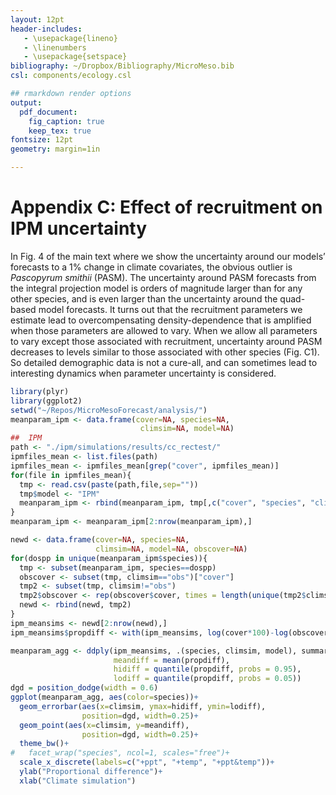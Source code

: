 ```yaml
---
layout: 12pt
header-includes:
   - \usepackage{lineno}
   - \linenumbers
   - \usepackage{setspace}
bibliography: ~/Dropbox/Bibliography/MicroMeso.bib
csl: components/ecology.csl

## rmarkdown render options
output:
  pdf_document:
    fig_caption: true
    keep_tex: true
fontsize: 12pt
geometry: margin=1in

---
```


\renewcommand\thefigure{C\arabic{figure}}  

Appendix C: Effect of recruitment on IPM uncertainty
=====================================================
In Fig. 4 of the main text where we show the uncertainty around our models' forecasts to a 1% change in climate covariates, the obvious outlier is *Pascopyrum smithii* (PASM). The uncertainty around PASM forecasts from the integral projection model is orders of magnitude larger than for any other species, and is even larger than the uncertainty around the quad-based model forecasts. It turns out that the recruitment parameters we estimate lead to overcompensating density-dependence that is amplified when those parameters are allowed to vary. When we allow all parameters to vary except those associated with recruitment, uncertainty around PASM decreases to levels similar to those associated with other species (Fig. C1). So detailed demographic data is not a cure-all, and can sometimes lead to interesting dynamics when parameter uncertainty is considered.

```r
library(plyr)
library(ggplot2)
setwd("~/Repos/MicroMesoForecast/analysis/")
meanparam_ipm <- data.frame(cover=NA, species=NA, 
                             climsim=NA, model=NA)
##  IPM 
path <- "./ipm/simulations/results/cc_rectest/"
ipmfiles_mean <- list.files(path)
ipmfiles_mean <- ipmfiles_mean[grep("cover", ipmfiles_mean)]
for(file in ipmfiles_mean){
  tmp <- read.csv(paste(path,file,sep=""))
  tmp$model <- "IPM"
  meanparam_ipm <- rbind(meanparam_ipm, tmp[,c("cover", "species", "climsim", "model")])
}
meanparam_ipm <- meanparam_ipm[2:nrow(meanparam_ipm),]

newd <- data.frame(cover=NA, species=NA, 
                   climsim=NA, model=NA, obscover=NA)
for(dospp in unique(meanparam_ipm$species)){
  tmp <- subset(meanparam_ipm, species==dospp)
  obscover <- subset(tmp, climsim=="obs")["cover"]
  tmp2 <- subset(tmp, climsim!="obs")
  tmp2$obscover <- rep(obscover$cover, times = length(unique(tmp2$climsim)))
  newd <- rbind(newd, tmp2)
}
ipm_meansims <- newd[2:nrow(newd),]
ipm_meansims$propdiff <- with(ipm_meansims, log(cover*100)-log(obscover*100))

meanparam_agg <- ddply(ipm_meansims, .(species, climsim, model), summarise,
                       meandiff = mean(propdiff),
                       hidiff = quantile(propdiff, probs = 0.95),
                       lodiff = quantile(propdiff, probs = 0.05))
dgd = position_dodge(width = 0.6)
ggplot(meanparam_agg, aes(color=species))+
  geom_errorbar(aes(x=climsim, ymax=hidiff, ymin=lodiff),
                position=dgd, width=0.25)+
  geom_point(aes(x=climsim, y=meandiff),
                position=dgd, width=0.25)+
  theme_bw()+
#   facet_wrap("species", ncol=1, scales="free")+
  scale_x_discrete(labels=c("+ppt", "+temp", "+ppt&temp"))+
  ylab("Proportional difference")+
  xlab("Climate simulation")
```
